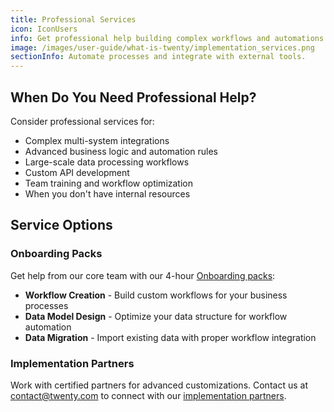 ```yaml
---
title: Professional Services
icon: IconUsers
info: Get professional help building complex workflows and automations from Twenty's team and certified partners.
image: /images/user-guide/what-is-twenty/implementation_services.png
sectionInfo: Automate processes and integrate with external tools.
---
```


## When Do You Need Professional Help?

Consider professional services for:
- Complex multi-system integrations
- Advanced business logic and automation rules
- Large-scale data processing workflows
- Custom API development
- Team training and workflow optimization
- When you don't have internal resources

## Service Options

### Onboarding Packs
Get help from our core team with our 4-hour [Onboarding packs](https://twenty.com/onboarding-packages):
- **Workflow Creation** - Build custom workflows for your business processes
- **Data Model Design** - Optimize your data structure for workflow automation
- **Data Migration** - Import existing data with proper workflow integration

### Implementation Partners
Work with certified partners for advanced customizations. Contact us at contact@twenty.com to connect with our [implementation partners](https://twenty.com/implementation-services).


<ArticleEditContent></ArticleEditContent>
